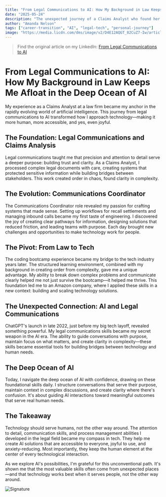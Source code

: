 ```yaml
---
title: "From Legal Communications to AI: How My Background in Law Keeps Me Afloat in the Deep Ocean of AI"
date: "2025-05-24"
description: "The unexpected journey of a Claims Analyst who found her footing in the tech industry, and how legal communications skills became a secret weapon in the AI era."
author: "Amanda Nelson"
tags: ["career-transition", "AI", "legal-tech", "personal-journey"]
image: "https://media.licdn.com/dms/image/v2/D4E12AQGT_82CuZ7-Iw/article-cover_image-shrink_720_1280/B4EZcIeEfyHcAM-/0/1748193796123?e=1753920000&v=beta&t=K5axvwnT9mFC9l8BNBcETbspdvfsyg86M0NsPCgupwo"
---
```

> Find the original article on my LinkedIn: [From Legal Communications to AI](https://www.linkedin.com/pulse/from-legal-communications-ai-how-my-background-law-keeps-nelson-6tr8e/?trackingId=R%2BTsbSctQ3OcwxUc20LSww%3D%3D)

# From Legal Communications to AI: How My Background in Law Keeps Me Afloat in the Deep Ocean of AI

My experience as a Claims Analyst at a law firm became my anchor in the rapidly evolving world of artificial intelligence. This journey from legal communications to AI transformed how I approach technology—making it more human, more accessible, and yes, even joyful.

## The Foundation: Legal Communications and Claims Analysis

Legal communications taught me that precision and attention to detail serve a deeper purpose: building trust and clarity. As a Claims Analyst, I processed complex legal documents with care, creating systems that protected sensitive information while building bridges between stakeholders. This work created order in chaos, found clarity in complexity.

## The Evolution: Communications Coordinator

The Communications Coordinator role revealed my passion for crafting systems that made sense. Setting up workflows for recall settlements and managing inbound calls became my first taste of engineering. I discovered the joy of creating clear pathways for information, designing solutions that reduced friction, and leading teams with purpose. Each day brought new challenges and opportunities to make technology work for people.

## The Pivot: From Law to Tech

The coding bootcamp experience became my bridge to the tech industry years later. The structured learning environment, combined with my background in creating order from complexity, gave me a unique advantage. My ability to break down complex problems and communicate clearly helped me not just survive the bootcamp—it helped me thrive. This foundation led me to an Amazon company, where I applied these skills in a new context: building and scaling technology solutions.

## The Unexpected Connection: AI and Legal Communications

ChatGPT's launch in late 2022, just before my big tech layoff, revealed something powerful. My legal communications skills became my secret weapon in the AI era. The ability to guide conversations with purpose, maintain focus on what matters, and create clarity in complexity—these skills became essential tools for building bridges between technology and human needs.

## The Deep Ocean of AI

Today, I navigate the deep ocean of AI with confidence, drawing on these foundational skills daily. I structure conversations that serve their purpose, maintain context in complex discussions, and create clarity where there's confusion. It's about guiding AI interactions toward meaningful outcomes that serve real human needs.

## The Takeaway

Technology should serve humans, not the other way around. The attention to detail, communication skills, and process management abilities I developed in the legal field became my compass in tech. They help me create AI solutions that are accessible to everyone, joyful to use, and anxiety-reducing. Most importantly, they keep the human element at the center of every technological interaction.

As we explore AI's possibilities, I'm grateful for this unconventional path. It's shown me that the most valuable skills often come from unexpected places—and that technology works best when it serves people, not the other way around. 

<div style={{ textAlign: 'right' }}>
<img src="https://media.beehiiv.com/cdn-cgi/image/fit=scale-down,format=auto,onerror=redirect,quality=80/uploads/asset/file/5abd08ee-bc4d-49f0-9303-3d5d75ef4359/email_signatures.png?t=1742411231" alt="Signature" style={{ width: '20%' }} />
</div> 